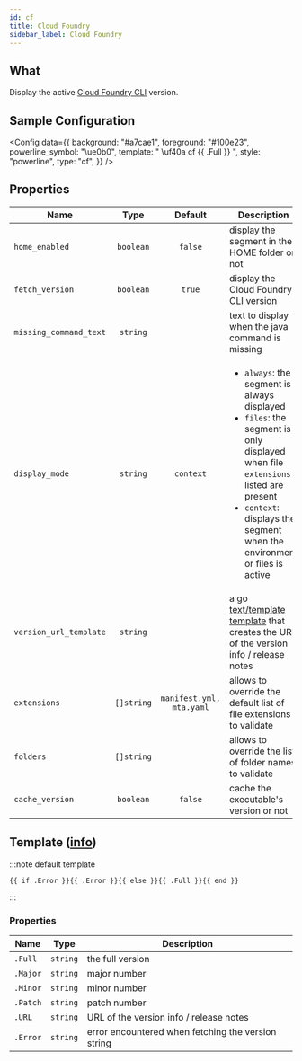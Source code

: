 ```yaml
---
id: cf
title: Cloud Foundry
sidebar_label: Cloud Foundry
---
```


## What

Display the active [Cloud Foundry CLI][cloud-foundry] version.

## Sample Configuration


<Config
  data={{
    background: "#a7cae1",
    foreground: "#100e23",
    powerline_symbol: "\ue0b0",
    template: " \uf40a cf {{ .Full }} ",
    style: "powerline",
    type: "cf",
  }}
/>

## Properties

| Name                   | Type       | Default                  | Description                                                                                                                                                                                                                          |
| ---------------------- | :--------: | :----------------------: | ------------------------------------------------------------------------------------------------------------------------------------------------------------------------------------------------------------------------------------ |
| `home_enabled`         | `boolean`  | `false`                  | display the segment in the HOME folder or not                                                                                                                                                                                        |
| `fetch_version`        | `boolean`  | `true`                   | display the Cloud Foundry CLI version                                                                                                                                                                                                |
| `missing_command_text` | `string`   |                          | text to display when the java command is missing                                                                                                                                                                                     |
| `display_mode`         | `string`   | `context`                | <ul><li>`always`: the segment is always displayed</li><li>`files`: the segment is only displayed when file `extensions` listed are present</li><li>`context`: displays the segment when the environment or files is active</li></ul> |
| `version_url_template` | `string`   |                          | a go [text/template][go-text-template] [template][templates] that creates the URL of the version info / release notes                                                                                                                |
| `extensions`           | `[]string` | `manifest.yml, mta.yaml` | allows to override the default list of file extensions to validate                                                                                                                                                                   |
| `folders`              | `[]string` |                          | allows to override the list of folder names to validate                                                                                                                                                                              |
| `cache_version`        | `boolean`  | `false`                  | cache the executable's version or not                                                                                                                                                                                                |

## Template ([info][templates])

:::note default template

```template
{{ if .Error }}{{ .Error }}{{ else }}{{ .Full }}{{ end }}
```

:::

### Properties

| Name     | Type     | Description                                        |
| -------- | -------- | -------------------------------------------------- |
| `.Full`  | `string` | the full version                                   |
| `.Major` | `string` | major number                                       |
| `.Minor` | `string` | minor number                                       |
| `.Patch` | `string` | patch number                                       |
| `.URL`   | `string` | URL of the version info / release notes            |
| `.Error` | `string` | error encountered when fetching the version string |

[go-text-template]: https://golang.org/pkg/text/template/
[templates]: /docs/configuration/templates
[cloud-foundry]: https://github.com/cloudfoundry/cli
